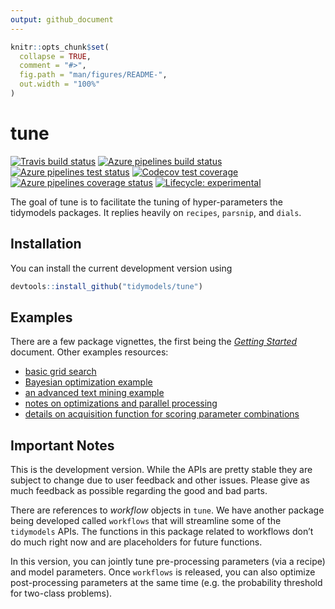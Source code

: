 ```yaml
---
output: github_document
---
```


<!-- README.md is generated from README.Rmd. Please edit that file -->

```r
knitr::opts_chunk$set(
  collapse = TRUE,
  comment = "#>",
  fig.path = "man/figures/README-",
  out.width = "100%"
)
```
# tune

<!-- badges: start -->
[![Travis build status](https://travis-ci.org/tidymodels/tune.svg?branch=master)](https://travis-ci.org/tidymodels/tune)
[![Azure pipelines build status](https://img.shields.io/azure-devops/build/tidymodels/tune/5)](https://dev.azure.com/tidymodels/tune/_build?definitionId=5)
[![Azure pipelines test status](https://img.shields.io/azure-devops/tests/tidymodels/tune/5?color=brightgreen&compact_message)](https://dev.azure.com/tidymodels/tune/_build?definitionId=5)
[![Codecov test coverage](https://codecov.io/gh/tidymodels/tune/branch/master/graph/badge.svg)](https://codecov.io/gh/tidymodels/tune?branch=master)
[![Azure pipelines coverage status](https://img.shields.io/azure-devops/coverage/tidymodels/tune/5)](https://dev.azure.com/tidymodels/tune/_build?definitionId=5)
[![Lifecycle: experimental](https://img.shields.io/badge/lifecycle-experimental-orange.svg)](https://www.tidyverse.org/lifecycle/#experimental)
<!-- badges: end -->

The goal of tune is to facilitate the tuning of hyper-parameters the tidymodels packages. It replies heavily on `recipes`, `parsnip`, and `dials`. 

## Installation

You can install the current development version using

```r
devtools::install_github("tidymodels/tune")
```

## Examples

There are a few package vignettes, the first being the [_Getting Started_](https://tidymodels.github.io/tune/articles/getting_started.html) document. Other examples resources:

 - [basic grid search](https://tidymodels.github.io/tune/articles/grid.html)
 - [Bayesian optimization example](https://tidymodels.github.io/tune/articles/extras/Classification.html)
 - [an advanced text mining example](https://tidymodels.github.io/tune/articles/extras/text_analysis.html)
 - [notes on optimizations and parallel processing](https://tidymodels.github.io/tune/articles/extras/optimizations.html)
 - [details on acquisition function for scoring parameter combinations](https://tidymodels.github.io/tune/articles/acquisition_functions.html)
 
## Important Notes

This is the development version. While the APIs are pretty stable they are subject to change due to user feedback and other issues. Please give as much feedback as possible regarding the good and bad parts. 

There are references to _workflow_ objects in `tune`. We have another package being developed called `workflows` that will streamline some of the `tidymodels` APIs. The functions in this package related to workflows don't do much right now and are placeholders for future functions. 

In this version, you can jointly tune pre-processing parameters (via a recipe) and model parameters. Once `workflows` is released, you can also optimize post-processing parameters at the same time (e.g. the probability threshold for two-class problems). 

 
